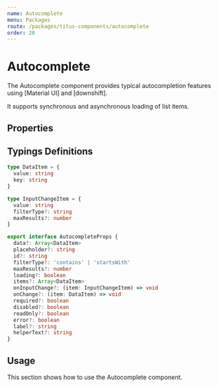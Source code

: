 ```yaml
---
name: Autocomplete
menu: Packages
route: /packages/titus-components/autocomplete
order: 20
---
```



# Autocomplete

The Autocomplete component provides typical autocompletion features using [Material UI] and [downshift].

It supports synchronous and asynchronous loading of list items.

## Properties

<PropsTable of={Autocomplete} />

## Typings Definitions

```ts
type DataItem = {
  value: string
  key: string
}

type InputChangeItem = {
  value: string
  filterType?: string
  maxResults?: number
}

export interface AutocompleteProps {
  data?: Array<DataItem>
  placeholder?: string
  id?: string
  filterType?: 'contains' | 'startsWith'
  maxResults?: number
  loading?: boolean
  items?: Array<DataItem>
  onInputChange?: (item: InputChangeItem) => void
  onChange?: (item: DataItem) => void
  required?: boolean
  disabled?: boolean
  readOnly?: boolean
  error?: boolean
  label?: string
  helperText?: string
}
```

## Usage

This section shows how to use the Autocomplete component.

<Playground>
  <Autocomplete
    placeholder="I am a placeholder"
    data={countries}
    onChange={console.log}
  />
</Playground>
